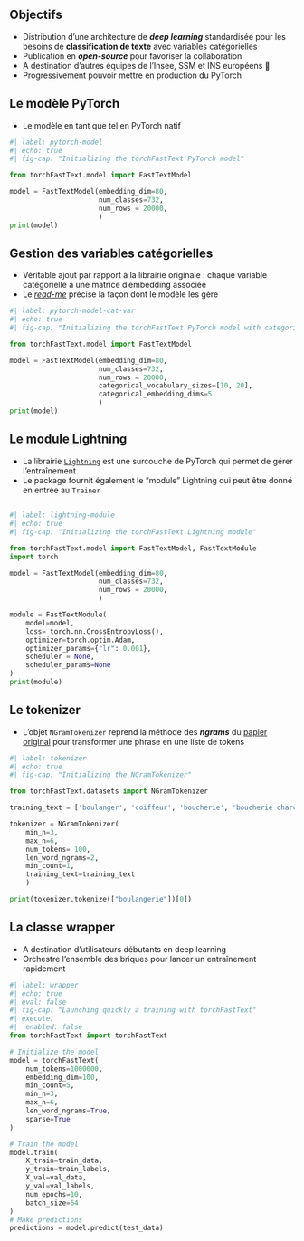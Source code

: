 
## Objectifs

- Distribution d'une architecture de [***deep learning***]{.orange} standardisée pour les besoins de [**classification de texte**]{.orange} avec variables catégorielles
- Publication en [***open-source***]{.orange} pour favoriser la collaboration
- A destination d'autres équipes de l'Insee, SSM et INS européens 👐
- Progressivement pouvoir mettre en production du PyTorch

## Le modèle PyTorch

- Le modèle en tant que tel en PyTorch natif

```python
#| label: pytorch-model
#| echo: true
#| fig-cap: "Initializing the torchFastText PyTorch model"

from torchFastText.model import FastTextModel

model = FastTextModel(embedding_dim=80,
                      num_classes=732,
                      num_rows = 20000,
                      )
print(model)

```

## Gestion des variables catégorielles

- Véritable ajout par rapport à la librairie originale : chaque variable catégorielle a une matrice d'embedding associée
- Le [*read-me*](https://github.com/InseeFrLab/torch-fastText) précise la façon dont le modèle les gère

```python
#| label: pytorch-model-cat-var
#| echo: true
#| fig-cap: "Initializing the torchFastText PyTorch model with categorical variables handling"

from torchFastText.model import FastTextModel

model = FastTextModel(embedding_dim=80,
                      num_classes=732,
                      num_rows = 20000,
                      categorical_vocabulary_sizes=[10, 20],
                      categorical_embedding_dims=5
                      )
print(model)

```

## Le module Lightning

- La librairie [`Lightning`](https://lightning.ai/docs/pytorch/stable/) est une surcouche de PyTorch qui permet de gérer l'entraînement
- Le package fournit également le "module" Lightning qui peut être donné en entrée au `Trainer`

##

```python
#| label: lightning-module
#| echo: true
#| fig-cap: "Initializing the torchFastText Lightning module"

from torchFastText.model import FastTextModel, FastTextModule
import torch

model = FastTextModel(embedding_dim=80,
                      num_classes=732,
                      num_rows = 20000,
                      )

module = FastTextModule(
    model=model,
    loss= torch.nn.CrossEntropyLoss(),
    optimizer=torch.optim.Adam,
    optimizer_params={"lr": 0.001},
    scheduler = None,
    scheduler_params=None
)
print(module)
```

## Le tokenizer {.scrollable}

- L'objet `NGramTokenizer` reprend la méthode des ***ngrams*** du [papier original](https://arxiv.org/abs/1607.01759) pour transformer une phrase en une liste de tokens

```python
#| label: tokenizer
#| echo: true
#| fig-cap: "Initializing the NGramTokenizer"

from torchFastText.datasets import NGramTokenizer

training_text = ['boulanger', 'coiffeur', 'boucherie', 'boucherie charcuterie']

tokenizer = NGramTokenizer(
    min_n=3, 
    max_n=6, 
    num_tokens= 100,
    len_word_ngrams=2, 
    min_count=1, 
    training_text=training_text
    )

print(tokenizer.tokenize(["boulangerie"])[0])
```


## La classe wrapper {.scrollable}

- A destination d'utilisateurs débutants en deep learning
- Orchestre l'ensemble des briques pour lancer un entraînement rapidement

```python

#| label: wrapper
#| echo: true
#| eval: false
#| fig-cap: "Launching quickly a training with torchFastText"
#| execute: 
#|  enabled: false
from torchFastText import torchFastText

# Initialize the model
model = torchFastText(
    num_tokens=1000000,
    embedding_dim=100,
    min_count=5,
    min_n=3,
    max_n=6,
    len_word_ngrams=True,
    sparse=True
)

# Train the model
model.train(
    X_train=train_data,
    y_train=train_labels,
    X_val=val_data,
    y_val=val_labels,
    num_epochs=10,
    batch_size=64
)
# Make predictions
predictions = model.predict(test_data)
```

